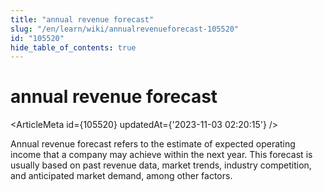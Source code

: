 ```yaml
---
title: "annual revenue forecast"
slug: "/en/learn/wiki/annualrevenueforecast-105520"
id: "105520"
hide_table_of_contents: true
---
```



# annual revenue forecast

<ArticleMeta id={105520} updatedAt={'2023-11-03 02:20:15'} />
<div className='border-solid border-b border-t-0 my-4 border-[var(--ifm-color-gray-300)]' />

Annual revenue forecast refers to the estimate of expected operating income that a company may achieve within the next year. This forecast is usually based on past revenue data, market trends, industry competition, and anticipated market demand, among other factors.
